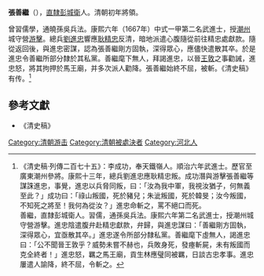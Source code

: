 '''張善繼'''（{{bd|？||1674年||Zhang張}}），[[直隸|直隸]][[彭城衛|彭城衛]]人。清朝初年將領。

曾習儒學，通曉孫吳兵法。康熙六年（1667年）中式一甲第二名武進士，授[[潮州|潮州]]城守營[[游擊|游擊]]。總兵[[劉進忠|劉進忠]]響應[[耿精忠|耿精忠]]反清，暗地派遣心腹隨從前往精忠處獻款。隨從返回後，與進忠密謀，認為張善繼剛方固執，深得眾心，應儘快遣散其卒。於是進忠令善繼所部分隸於其私黨。善繼麾下無人，拜謁進忠，以晉[[王敦|王敦]]之事勸誡，進忠怒，將其拘押於馬王廟，并多次派人勸降。張善繼始終不屈，被斬。《清史稿》有传。<ref>《清史稿·列傳二百七十五》：李成功，奉天鐵嶺人。順治六年武進士。歷官至廣東潮州參將。康熙十三年，總兵劉進忠應耿精忠叛。成功潛與游擊張善繼等謀誅進忠，事覺，進忠以兵脅同叛，曰：「汝為我中軍，我視汝猶子，何無義至此？」成功曰：「祿山叛國，死於豬兒；朱泚叛國，死於韓旻；汝今叛國，不知死之將至！我何為從汝？」進忠命斬之，罵不絕口而死。<br>善繼，直隸彭城衛人。習儒，通孫吳兵法。康熙六年第二名武進士，授潮州城守營游擊。進忠陰遣腹弁赴精忠獻款，弁歸，與進忠謀曰：「善繼剛方固執，深得眾心，宜亟散其卒。」進忠遂令所部分隸私黨。善繼麾下虛無人，謁進忠曰：「公不聞晉王敦乎？威勢未嘗不赫也，兵敗身死，發瘞斬屍，未有叛國而克全終者！」進忠怒，羈之馬王廟，貢生林應璧同被羈，日談古忠孝事。進忠屢遣人諭降，終不屈，令斬之。</ref>

==參考文獻==
{{reflist}}
*《清史稿》

{{康熙六年丁未科武殿試金榜}}
{{DEFAULTSORT:Zhang張}}

[[Category:清朝游击|Category:清朝游击]]
[[Category:清朝被處決者|Category:清朝被處決者]]
[[Category:河北人|Category:河北人]]
